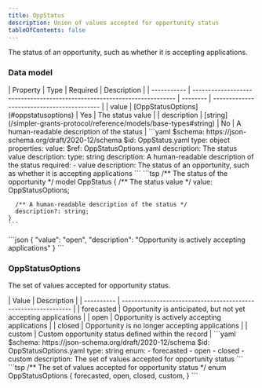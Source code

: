 ```yaml
---
title: OppStatus
description: Union of values accepted for opportunity status
tableOfContents: false
---
```



The status of an opportunity, such as whether it is accepting applications.

### Data model

<Tabs>
  <TabItem label="Table">
  | Property    | Type                                                                     | Required | Description                                |
  | ----------- | ------------------------------------------------------------------------ | -------- | ------------------------------------------ |
  | value       | [OppStatusOptions](#oppstatusoptions)                                    | Yes      | The status value                           |
  | description | [string](/simpler-grants-protocol/reference/models/base-types#string)    | No       | A human-readable description of the status |
  </TabItem>

  <TabItem label="JSON Schema">
  ```yaml
  $schema: https://json-schema.org/draft/2020-12/schema
  $id: OppStatus.yaml
  type: object
  properties:
    value:
      $ref: OppStatusOptions.yaml
      description: The status value
    description:
      type: string
      description: A human-readable description of the status
  required:
    - value
  description: The status of an opportunity, such as whether it is accepting applications
  ```
  </TabItem>

  <TabItem label="TypeSpec">
    ```tsp
    /** The status of the opportunity */
    model OppStatus {
      /** The status value */
      value: OppStatusOptions;

      /** A human-readable description of the status */
      description?: string;
    }
    ```
  </TabItem>

  <TabItem label="Example">
  ```json
  {
    "value": "open",
    "description": "Opportunity is actively accepting applications"
  }
  ```
  </TabItem>
</Tabs> 

### OppStatusOptions

The set of values accepted for opportunity status.

<Tabs>
  <TabItem label="Options">
  | Value      | Description                                                    |
  | ---------- | -------------------------------------------------------------- |
  | forecasted | Opportunity is anticipated, but not yet accepting applications |
  | open       | Opportunity is actively accepting applications                 |
  | closed     | Opportunity is no longer accepting applications                |
  | custom     | Custom opportunity status defined within the record            |
  </TabItem>

  <TabItem label="JSON Schema">
  ```yaml
  $schema: https://json-schema.org/draft/2020-12/schema
  $id: OppStatusOptions.yaml
  type: string
  enum:
    - forecasted
    - open
    - closed
    - custom
  description: The set of values accepted for opportunity status
  ```
  </TabItem>

  <TabItem label="TypeSpec">
  ```tsp
  /** The set of values accepted for opportunity status */
  enum OppStatusOptions {
    forecasted,
    open,
    closed,
    custom,
  }
  ```
  </TabItem>
</Tabs>
